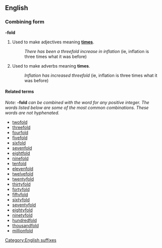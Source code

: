 ==English==
===Combining form===
'''-fold'''

#Used to make adjectives meaning '''[[times]]'''.
#:''There has been a threefold increase in inflation'' (ie, inflation is three times what it was before)
#Used to make adverbs meaning '''times'''.
#:''Inflation has increased threefold'' (ie, inflation is three times what it was before)

====Related terms====
''Note:'' '''-fold''' ''can be combined with the word for any positive integer.    The words listed below are some of the most common combinations.  These words are not hyphenated.''
*[[twofold]]
*[[threefold]]
*[[fourfold]]
*[[fivefold]]
*[[sixfold]]
*[[sevenfold]]
*[[eightfold]]
*[[ninefold]]
*[[tenfold]]
*[[elevenfold]]
*[[twelvefold]]
*[[twentyfold]]
*[[thirtyfold]]
*[[fortyfold]]
*[[fiftyfold]]
*[[sixtyfold]]
*[[seventyfold]]
*[[eightyfold]]
*[[ninetyfold]]
*[[hundredfold]]
*[[thousandfold]]
*[[millionfold]]
[[Category:English suffixes]]